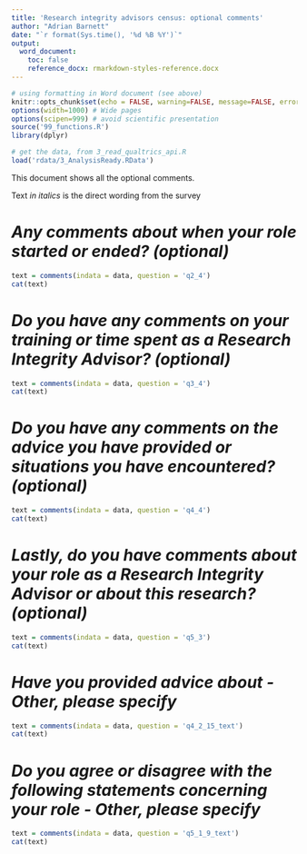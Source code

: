```yaml
---
title: 'Research integrity advisors census: optional comments'
author: "Adrian Barnett"
date: "`r format(Sys.time(), '%d %B %Y')`"
output:
  word_document:
    toc: false
    reference_docx: rmarkdown-styles-reference.docx
---
```


```r
# using formatting in Word document (see above)
knitr::opts_chunk$set(echo = FALSE, warning=FALSE, message=FALSE, error=FALSE, comment='', dpi=400)
options(width=1000) # Wide pages
options(scipen=999) # avoid scientific presentation
source('99_functions.R')
library(dplyr)

# get the data, from 3_read_qualtrics_api.R
load('rdata/3_AnalysisReady.RData')
```

This document shows all the optional comments.  

Text _in italics_ is the direct wording from the survey

# _Any comments about when your role started or ended? (optional)_

```r
text = comments(indata = data, question = 'q2_4')
cat(text)
```

# _Do you have any comments on your training or time spent as a Research Integrity Advisor? (optional)_

```r
text = comments(indata = data, question = 'q3_4')
cat(text)
```

# _Do you have any comments on the advice you have provided or situations you have encountered? (optional)_

```r
text = comments(indata = data, question = 'q4_4')
cat(text)
```

# _Lastly, do you have comments about your role as a Research Integrity Advisor or about this research? (optional)_

```r
text = comments(indata = data, question = 'q5_3')
cat(text)
```

# _Have you provided advice about - Other, please specify_

```r
text = comments(indata = data, question = 'q4_2_15_text')
cat(text)
```

# _Do you agree or disagree with the following statements concerning your role - Other, please specify_

```r
text = comments(indata = data, question = 'q5_1_9_text')
cat(text)
```
